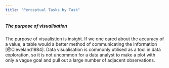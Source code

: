 ```yaml
---
title: "Perceptual Tasks by Task"
---
```


##### The purpose of visualisation
The purpose of visualistion is insight. If we one cared about the accuracy of a value, a table would a better method of communicating the information [@Cleveland1984]. Data visualisation is commonly utilised as a tool in data exploration, so it is not uncommon for a data analyst to make a plot with only a vague goal and pull out a large number of adjacent observations.